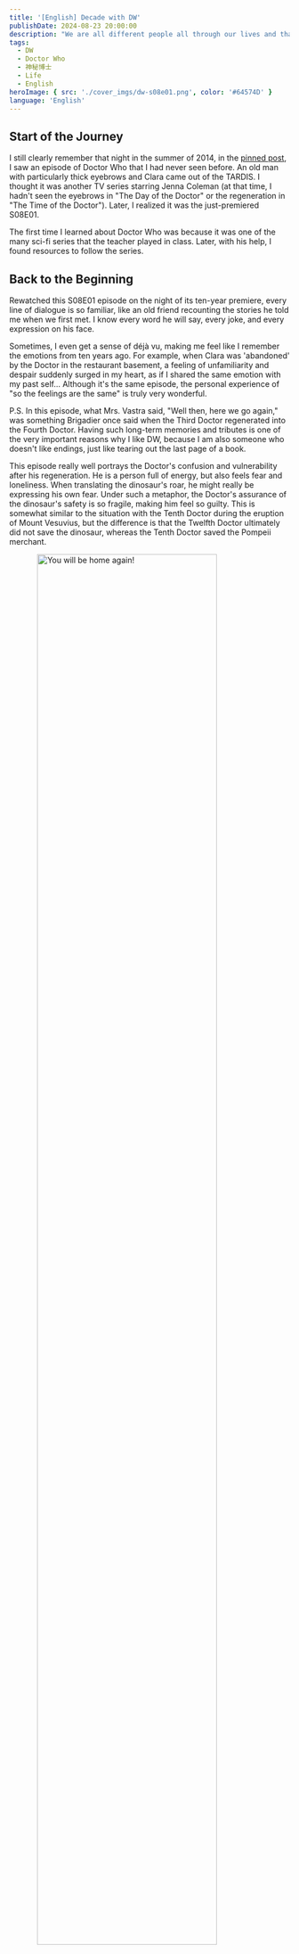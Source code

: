 ```yaml
---
title: '[English] Decade with DW'
publishDate: 2024-08-23 20:00:00
description: "We are all different people all through our lives and that's okay, you've got to keep moving so long as you remember all the people that you used to be."
tags:
  - DW
  - Doctor Who
  - 神秘博士
  - Life
  - English
heroImage: { src: './cover_imgs/dw-s08e01.png', color: '#64574D' }
language: 'English'
---
```


## Start of the Journey

I still clearly remember that night in the summer of 2014, in the [pinned post](https://tieba.baidu.com/p/3250946750), I saw an episode of Doctor Who that I had never seen before. An old man with particularly thick eyebrows and Clara came out of the TARDIS. I thought it was another TV series starring Jenna Coleman (at that time, I hadn't seen the eyebrows in "The Day of the Doctor" or the regeneration in "The Time of the Doctor"). Later, I realized it was the just-premiered S08E01.

The first time I learned about Doctor Who was because it was one of the many sci-fi series that the teacher played in class. Later, with his help, I found resources to follow the series.

## Back to the Beginning

Rewatched this S08E01 episode on the night of its ten-year premiere, every line of dialogue is so familiar, like an old friend recounting the stories he told me when we first met. I know every word he will say, every joke, and every expression on his face.

Sometimes, I even get a sense of déjà vu, making me feel like I remember the emotions from ten years ago. For example, when Clara was 'abandoned' by the Doctor in the restaurant basement, a feeling of unfamiliarity and despair suddenly surged in my heart, as if I shared the same emotion with my past self... Although it's the same episode, the personal experience of "so the feelings are the same" is truly very wonderful.

P.S. In this episode, what Mrs. Vastra said, "Well then, here we go again," was something Brigadier once said when the Third Doctor regenerated into the Fourth Doctor. Having such long-term memories and tributes is one of the very important reasons why I like DW, because I am also someone who doesn't like endings, just like tearing out the last page of a book.

This episode really well portrays the Doctor's confusion and vulnerability after his regeneration. He is a person full of energy, but also feels fear and loneliness. When translating the dinosaur's roar, he might really be expressing his own fear. Under such a metaphor, the Doctor's assurance of the dinosaur's safety is so fragile, making him feel so guilty. This is somewhat similar to the situation with the Tenth Doctor during the eruption of Mount Vesuvius, but the difference is that the Twelfth Doctor ultimately did not save the dinosaur, whereas the Tenth Doctor saved the Pompeii merchant.

<img src="https://cdn.lyt0112.com/2024/08/2b4d8c4c2d6db6a004c7172cf6c1711f.png" alt="You will be home again!" style="width: 80%; height: auto; display: block; margin: 0 auto;" /><p style="text-align: center; font-style: italic; color: gray;"> You will be home again! </p>

Clara is somewhat distant from the newly regenerated 12 but is very worried about him. She is not yet ready to accept that the Doctor has suddenly turned into a completely unfamiliar appearance, to the point of using a very aggressive tone with Madam Vastra. However, she eventually starts to accept 12 after the final call from 11, but 12's quest for his own identity has just begun.

<img src="https://cdn.lyt0112.com/2024/08/86b5121501ed46c370b8d674b204e7af.png" alt="How dare you!" style="width: 80%; height: auto; display: block; margin: 0 auto;" /><p style="text-align: center; font-style: italic; color: gray;"> How dare you! </p>

## How does it feel?

At first, I was very eager for the Doctor's travels. Being a Doctor or a Companion is the coolest job in the universe. I think almost every Whovian has fantasized about what it would be like to travel with the Doctor, and it is this curiosity that drives our love for DW.

As I grew up, I gradually understood the emotions of the characters in the series and the values of the Doctor, such curiosity and responsibility, "Never cruel, never cowardly; never give up, never give in." I have always liked this phrase very much and hope that everyone can stick to their beliefs.

Of course, as a character with an extremely long lifespan, the only Time Lord, possessing such powerful abilities and wisdom, how to restrain one's behavior, I think this proposition was fully explored in the three episodes where Clara left.

`Face the Raven`, `Heaven Sent`, and `Hell Bent` as a whole for the season finale, tell the story of what choices the Doctor will make after losing a loved one, even to the point of abandoning his principles for revenge and choosing to alter time. However, in the end, he still cannot prevent things from happening. Perhaps it is the same for everyone; when faced with extreme situations, people often subconsciously deny and try to reverse the situation. But here, even though the Doctor can manipulate time, he still cannot let Clara escape her fate.

<img src="https://cdn.lyt0112.com/2024/08/a3804c28dd6f6f8c29255b50e18efaaf.png" alt="" style="width: 80%; height: auto; display: block; margin: 0 auto;" /><p style="text-align: center; font-style: italic; color: gray;"> I heard that there is also writing on the back of this painting saying "I'm in 12", but the Doctor couldn't bear to turn it over... </p>

If the education at school is the transmission of knowledge, then I believe DW definitely holds a place in my values. Curiosity and adventurous spirit, how to face difficulties, and the exploration of human nature. The discussion on these values and propositions has led Doctor Who to have a significant impact on me, making me want to personally `see the world`, and often ask myself: `What would The Doctor do?` Perhaps I can get a very good answer.

## Words

There are really many lines in DW that I like, some of which are very famous. Here are some that I particularly like:

- One day, I shall come back. Yes, I shall come back. Until then, there must be no regrets, no tears, no anxieties. Just go forward in all your beliefs, and prove to me that I am not mistaken in mine.
- I burned up a sun just to say goodbye.
- Never cruel, never cowardly; never give up, never give in.
- Goodness is not goodness that seeks advantage. Good is good in the final hour, in the deepest pit without hope, without witness, without reward. Virtue is only virtue in extremis.
- It all just disappears doesn't it? Everything you are, gone in a moment like breath on a mirror. Any moment now, he’s a coming, (Clara: Who's coming?) The Doctor. (Clara: But you are, you are the doctor.) And I always will be. But times change and so must I. We all change, when you think about it. We are all different people all through our lives and that's okay, that's good, you've got to keep moving so long as you remember all the people that you used to be. I will not forget one line of this, not one day, I swear. I will always remember when The Doctor was me.

Recommend some videos:

- [Bilibili - Are You The One](https://www.bilibili.com/video/BV1Tx411P746)
  - This song is amazing, perfectly fitting the image of the Doctor. I fell in love with this song through this mashup, and the editing is also very well done.
- [YouTube - The First Question - 50th Anniversary Trailer](https://youtu.be/7li5eZ3JZbA?si=TDZun38jWCOf7z9Q)
  - The 50th anniversary mashup, a video from 12 years ago, but still not outdated, especially the selection and coordination of lines, as well as the choice of music, are all very well done.
- [YouTube - The First Question - 60th Anniversary Edition](https://youtu.be/-CdJUYWkrR0?si=bmuiay9TYl3zI1zF)
  - A 60th-anniversary mashup, a remastered version of the previous video from ten years ago, is also very exciting.
  - This video has not been uploaded to Bilibili yet, so I contacted the author and obtained permission to repost it.
  - Bilibili repost: [Bilibili - The First Question - 60th Anniversary Edition](https://www.bilibili.com/video/BV1unW1e8EwR/?share_source=copy_web&vd_source=715b7965ee40cd347a349e6161f34dfc)

## Epilogue

This article briefly talks about the story with DW, but there are more delicate emotions that are hard to express in words. Many episodes are really worth watching repeatedly, and my favorite episode is still `Heaven Sent`.

However, I really hope that the next season of DW can put more effort into the plot. The last episode of S14/New Version S1 is a bit hard to endure... Related discussions are welcome to visit [[DW] 幽默RTD, 幽默S14E08](https://www.lyt0112.com/blog/dw2) to watch.

Every Doctor's regeneration is not just a process of the Doctor seeking a new identity, but also a process for the audience to accept the new Doctor. The first episode of 12 slowly expresses this process through the emotional changes of the companion. In fact, the audience's acceptance of the new Doctor is also a process of accepting a new self, which in reality represents whether we are willing to bravely start a new stage of life, and whether we are willing to give up things we previously had, even if those things are good and cherished by us.

Just like this sentence: `So long as you remember all the people that you used to be` As long as we remember those beautiful moments on the road of life, we haven't wasted that time. How could I have imagined what I would be like ten years ago, but as long as I remember the emotions brought by DW (or the bad plot from CC) over the past ten years, it's enough.

<img src="https://cdn.lyt0112.com/2024/08/064d075c4012d8d81a893f308d2b72b3.png" alt="" style="width: 80%; height: auto; display: block; margin: 0 auto;" /><p style="text-align: center; font-style: italic; color: gray;"> The Doctors </p>

What will the next decade be like for me and DW? Nobody knows, but I will always look forward to the next episode of Doctor Who!

If you are also a Whovian, feel free to share your stories with DW or your favorite lines/episodes in the comments.

After all, that's how the all started!

## Credits

- [Doctor Who Facebook - Flashpoint, final episode of the Dalek Invasion of Earth](https://www.facebook.com/DoctorWho/posts/pfbid04btj2pTSrWnJXfoMMJQ8rWiHKuz9H9P21QN7Hamwei3sNv6HkL7V8tiS3v8UetFXl)
- [Doctor Who Clips - The Five Doctors](https://youtu.be/YWfpn6k79pQ?si=eBJH5Zyb2dzMLj_F)
- [Wiki - DW S8](https://en.wikipedia.org/wiki/Doctor_Who_series_8)
- [Wiki - DW S9](https://en.wikipedia.org/wiki/Doctor_Who_series_9)
- [YouTube - The Subtle Brilliance Of Doctor Who's Most Divisive Finale](https://youtu.be/7L9cUG3BxN0?si=3b19mIGhbglNDfWz)
- [YouTube - Doctor Who: The First Question - 50th Anniversary Trailer](https://youtu.be/7li5eZ3JZbA?si=TDZun38jWCOf7z9Q)
- [YouTube - Doctor Who: The First Question - 60th Anniversary Edition](https://youtu.be/-CdJUYWkrR0?si=bmuiay9TYl3zI1zF)
- [Bilibili - Are You The One](https://www.bilibili.com/video/BV1Tx411P746)
